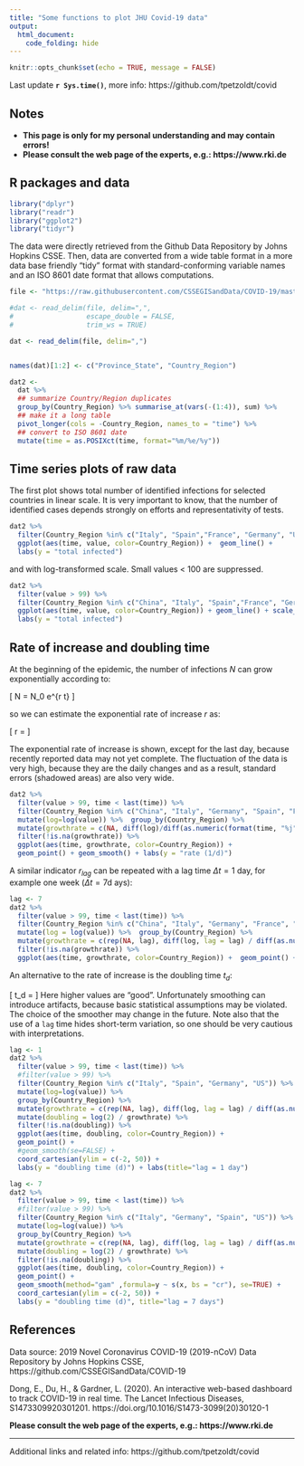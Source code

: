 ---
title: "Some functions to plot JHU Covid-19 data"
output: 
  html_document:
    code_folding: hide
---

```{r setup, include=FALSE}
knitr::opts_chunk$set(echo = TRUE, message = FALSE)
```

Last update  **`r Sys.time()`**, more info: https://github.com/tpetzoldt/covid

## Notes

* **This page is only for my personal understanding and may contain errors!**
* **Please consult the web page of the experts, e.g.: https://www.rki.de **


## R packages and data

```{r}
library("dplyr")
library("readr")
library("ggplot2")
library("tidyr")
```


The data were directly retrieved from the Github Data Repository by Johns 
Hopkins CSSE. Then, data are converted from a wide table format 
in a more data base friendly "tidy" format with standard-conforming variable names
and an ISO 8601 date format that allows computations.

```{r}
file <- "https://raw.githubusercontent.com/CSSEGISandData/COVID-19/master/csse_covid_19_data/csse_covid_19_time_series/time_series_covid19_confirmed_global.csv"

#dat <- read_delim(file, delim=",",
#                  escape_double = FALSE,
#                  trim_ws = TRUE)

dat <- read_delim(file, delim=",")


names(dat)[1:2] <- c("Province_State", "Country_Region")

dat2 <-
  dat %>%
  ## summarize Country/Region duplicates
  group_by(Country_Region) %>% summarise_at(vars(-(1:4)), sum) %>%
  ## make it a long table
  pivot_longer(cols = -Country_Region, names_to = "time") %>%
  ## convert to ISO 8601 date
  mutate(time = as.POSIXct(time, format="%m/%e/%y"))
```

## Time series plots of raw data

The first plot shows total number of identified infections for selected countries in linear scale. It is very important to know, that the number of identified cases depends strongly on efforts and representativity of tests. 

```{r}
dat2 %>%
  filter(Country_Region %in% c("Italy", "Spain","France", "Germany", "US"), !is.na(value)) %>%
  ggplot(aes(time, value, color=Country_Region)) +  geom_line() +
  labs(y = "total infected")
```

and with log-transformed scale. Small values < 100 are suppressed.

```{r}
dat2 %>%
  filter(value > 99) %>%
  filter(Country_Region %in% c("China", "Italy", "Spain","France", "Germany", "US", "Korea, South")) %>%
  ggplot(aes(time, value, color=Country_Region)) + geom_line() + scale_y_log10() +
  labs(y = "total infected")
```


## Rate of increase and doubling time

At the beginning of the epidemic, the number of infections $N$ can grow exponentially 
according to:

\[
N = N_0 \cdot e^{r \cdot t}
\]

so we can estimate the exponential rate of increase $r$ as:

\[
r = \frac{\log{N_{t}}-log(N_{t-\Delta t})}{\Delta t}
\]

The exponential rate of increase is shown, except for the last day, 
because recently reported data may not yet complete. The fluctuation of the data 
is very high, because they are the daily changes and as a result, standard errors 
(shadowed areas) are also very wide.

```{r}
dat2 %>%
  filter(value > 99, time < last(time)) %>%
  filter(Country_Region %in% c("China", "Italy", "Germany", "Spain", "France", "US", "Korea, South")) %>%
  mutate(log=log(value)) %>%  group_by(Country_Region) %>%
  mutate(growthrate = c(NA, diff(log)/diff(as.numeric(format(time, "%j"))))) %>%
  filter(!is.na(growthrate)) %>%
  ggplot(aes(time, growthrate, color=Country_Region)) +
  geom_point() + geom_smooth() + labs(y = "rate (1/d)")
```

A similar indicator $r_{lag}$ can be repeated with a lag time $\Delta t = 1$ day, for example 
one week ($\Delta t = 7$d ays):

```{r}
lag <- 7
dat2 %>%
  filter(value > 99, time < last(time)) %>%
  filter(Country_Region %in% c("China", "Italy", "Germany", "France", "Spain", "US", "Korea, South")) %>%
  mutate(log = log(value)) %>%  group_by(Country_Region) %>%
  mutate(growthrate = c(rep(NA, lag), diff(log, lag = lag) / diff(as.numeric(format(time, "%j")), lag=lag))) %>%
  filter(!is.na(growthrate)) %>%
  ggplot(aes(time, growthrate, color=Country_Region)) +  geom_point() + geom_smooth() +  labs(y = "rate (1/d)")
```

An alternative to the rate of increase is the doubling time $t_d$:

\[
t_d = \frac{\ln(2)}{r}
\]
Here higher values 
are "good". Unfortunately smoothing can introduce artifacts, because basic statistical assumptions may be
violated. The choice of the smoother may change in the future. Note also that the
use of a ```lag``` time hides short-term variation, so one should be very cautious
with interpretations. 

```{r}
lag <- 1
dat2 %>%
  filter(value > 99, time < last(time)) %>%
  #filter(value > 99) %>%
  filter(Country_Region %in% c("Italy", "Spain", "Germany", "US")) %>%
  mutate(log=log(value)) %>%
  group_by(Country_Region) %>%
  mutate(growthrate = c(rep(NA, lag), diff(log, lag = lag) / diff(as.numeric(format(time, "%j")), lag=lag))) %>%
  mutate(doubling = log(2) / growthrate) %>%
  filter(!is.na(doubling)) %>%
  ggplot(aes(time, doubling, color=Country_Region)) +
  geom_point() +
  #geom_smooth(se=FALSE) +
  coord_cartesian(ylim = c(-2, 50)) +
  labs(y = "doubling time (d)") + labs(title="lag = 1 day")
```

```{r}
lag <- 7
dat2 %>%
  filter(value > 99, time < last(time)) %>%
  #filter(value > 99) %>%
  filter(Country_Region %in% c("Italy", "Germany", "Spain", "US")) %>%
  mutate(log=log(value)) %>%
  group_by(Country_Region) %>%
  mutate(growthrate = c(rep(NA, lag), diff(log, lag = lag) / diff(as.numeric(format(time, "%j")), lag=lag))) %>%
  mutate(doubling = log(2) / growthrate) %>%
  filter(!is.na(doubling)) %>%
  ggplot(aes(time, doubling, color=Country_Region)) +
  geom_point() +
  geom_smooth(method="gam" ,formula=y ~ s(x, bs = "cr"), se=TRUE) +
  coord_cartesian(ylim = c(-2, 50)) +
  labs(y = "doubling time (d)", title="lag = 7 days")
```


## References

Data source: 2019 Novel Coronavirus COVID-19 (2019-nCoV) Data Repository by Johns Hopkins CSSE,  https://github.com/CSSEGISandData/COVID-19


Dong, E., Du, H., & Gardner, L. (2020). An interactive web-based dashboard to 
track COVID-19 in real time. The Lancet Infectious Diseases, S1473309920301201.
https://doi.org/10.1016/S1473-3099(20)30120-1

**Please consult the web page of the experts, e.g.: https://www.rki.de **

----

Additional links and related info: https://github.com/tpetzoldt/covid
